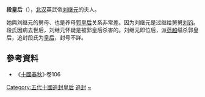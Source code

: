 '''段皇后'''（{{bd|10世纪||10世纪|catIdx=D}}），[[北汉|北汉]]英武帝[[刘继元|刘继元]]的夫人。

她與刘继元的舅母、也是养母[[郭皇后_(刘钧)|郭皇后]]关系非常差。因为刘继元是过继给舅舅[[刘钧_(北汉)|刘钧]]。段氏因病去世后，刘继元怀疑是被郭皇后杀害的。刘继元即位后，派[[范超|范超]]缢杀郭皇后，追封段氏为[[皇后|皇后]]，封号不詳。

==參考資料==
*《[[十國春秋|十國春秋]]》·卷106

{{十國皇后}}
[[Category:五代十國追封皇后|Category:五代十國追封皇后]]
[[Category:北汉皇后|追封]]
[[Category:段姓|~]]
